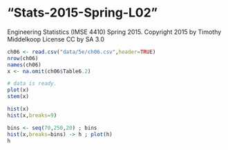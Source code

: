 # "Stats-2015-Spring-L02"
Engineering Statistics (IMSE 4410) Spring 2015. 
Copyright 2015 by Timothy Middelkoop License CC by SA 3.0

```r
ch06 <- read.csv("data/5e/ch06.csv",header=TRUE)
nrow(ch06)
names(ch06)
x <- na.omit(ch06$Table6.2)

# data is ready.
plot(x)
stem(x)

hist(x)
hist(x,breaks=9)

bins <- seq(70,250,20) ; bins
hist(x,breaks=bins) -> h ; plot(h)
h
```
